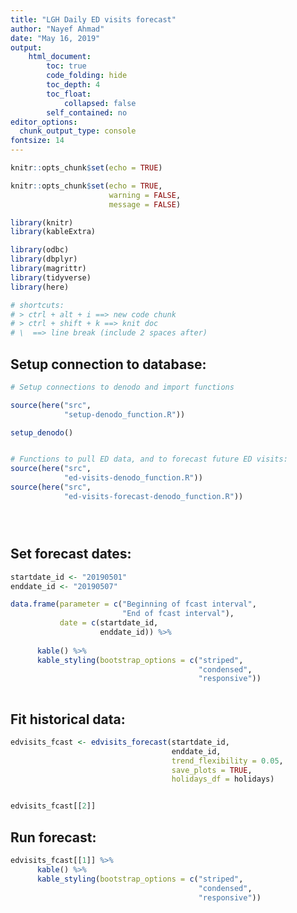 ```yaml
---
title: "LGH Daily ED visits forecast"
author: "Nayef Ahmad"
date: "May 16, 2019"
output: 
    html_document: 
        toc: true
        code_folding: hide
        toc_depth: 4
        toc_float: 
            collapsed: false
        self_contained: no
editor_options: 
  chunk_output_type: console
fontsize: 14
---
```


```r
knitr::opts_chunk$set(echo = TRUE)

knitr::opts_chunk$set(echo = TRUE, 
                      warning = FALSE, 
                      message = FALSE)

library(knitr)
library(kableExtra)

library(odbc)
library(dbplyr)
library(magrittr)  
library(tidyverse)
library(here)

# shortcuts: 
# > ctrl + alt + i ==> new code chunk
# > ctrl + shift + k ==> knit doc 
# \  ==> line break (include 2 spaces after)

```

## Setup connection to database: 

```r
# Setup connections to denodo and import functions

source(here("src", 
            "setup-denodo_function.R"))

setup_denodo()


# Functions to pull ED data, and to forecast future ED visits:
source(here("src", 
            "ed-visits-denodo_function.R"))
source(here("src", 
            "ed-visits-forecast-denodo_function.R"))





```


## Set forecast dates: 

```r
startdate_id <- "20190501"
enddate_id <- "20190507" 

data.frame(parameter = c("Beginning of fcast interval", 
                         "End of fcast interval"), 
           date = c(startdate_id, 
                    enddate_id)) %>% 
      
      kable() %>% 
      kable_styling(bootstrap_options = c("striped",
                                          "condensed", 
                                          "responsive"))
                                          


```




## Fit historical data: 
```r
edvisits_fcast <- edvisits_forecast(startdate_id,
                                    enddate_id,
                                    trend_flexibility = 0.05,
                                    save_plots = TRUE,
                                    holidays_df = holidays)


edvisits_fcast[[2]]

```


## Run forecast: 
```r
edvisits_fcast[[1]] %>% 
      kable() %>% 
      kable_styling(bootstrap_options = c("striped",
                                          "condensed", 
                                          "responsive"))
```

